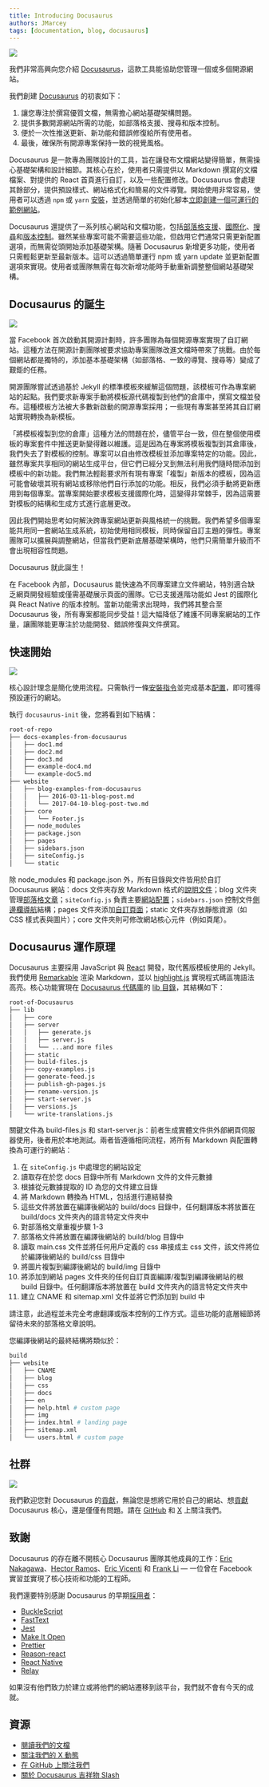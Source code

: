 ```yaml
---
title: Introducing Docusaurus
authors: JMarcey
tags: [documentation, blog, docusaurus]
---
```


![](/img/slash-introducing.svg)

我們非常高興向您介紹 [Docusaurus](https://github.com/facebook/docusaurus)，這款工具能協助您管理一個或多個開源網站。

我們創建 [Docusaurus](https://docusaurus.io) 的初衷如下：

1. 讓您專注於撰寫優質文檔，無需擔心網站基礎架構問題。
1. 提供多數開源網站所需的功能，如部落格支援、搜尋和版本控制。
1. 便於一次性推送更新、新功能和錯誤修復給所有使用者。
1. 最後，確保所有開源專案保持一致的視覺風格。

<!--truncate-->

Docusaurus 是一款專為團隊設計的工具，旨在讓發布文檔網站變得簡單，無需操心基礎架構和設計細節。其核心在於，使用者只需提供以 Markdown 撰寫的文檔檔案、對提供的 React 首頁進行自訂，以及一些配置修改。Docusaurus 會處理其餘部分，提供預設樣式、網站格式化和簡易的文件導覽。開始使用非常容易，使用者可以透過 `npm` 或 `yarn` [安裝](https://v1.docusaurus.io/docs/en/installation.html)，並透過簡單的初始化腳本[立即創建一個可運行的範例網站](https://v1.docusaurus.io/docs/en/site-preparation.html)。

Docusaurus 還提供了一系列核心網站和文檔功能，包括[部落格支援](https://v1.docusaurus.io/docs/en/blog.html)、[國際化](https://v1.docusaurus.io/docs/en/translation.html)、[搜尋](https://v1.docusaurus.io/docs/en/search.html)和[版本控制](https://v1.docusaurus.io/docs/en/versioning.html)。雖然某些專案可能不需要這些功能，但啟用它們通常只需更新配置選項，而無需從頭開始添加基礎架構。隨著 Docusaurus 新增更多功能，使用者只需輕鬆更新至最新版本。這可以透過簡單運行 npm 或 yarn update 並更新配置選項來實現。使用者或團隊無需在每次新增功能時手動重新調整整個網站基礎架構。

## Docusaurus 的誕生

![](/img/slash-birth.png)

當 Facebook 首次啟動其開源計劃時，許多團隊為每個開源專案實現了自訂網站。這種方法在開源計劃團隊被要求協助專案團隊改進文檔時帶來了挑戰。由於每個網站都是獨特的，添加基本基礎架構（如部落格、一致的導覽、搜尋等）變成了艱鉅的任務。

開源團隊嘗試透過基於 Jekyll 的標準模板來緩解這個問題，該模板可作為專案網站的起點。我們要求新專案手動將模板源代碼複製到他們的倉庫中，撰寫文檔並發布。這種模板方法被大多數新啟動的開源專案採用；一些現有專案甚至將其自訂網站實現轉換為新模板。

「將模板複製到您的倉庫」這種方法的問題在於，儘管平台一致，但在整個使用模板的專案套件中推送更新變得難以維護。這是因為在專案將模板複製到其倉庫後，我們失去了對模板的控制。專案可以自由修改模板並添加專案特定的功能。因此，雖然專案共享相同的網站生成平台，但它們已經分叉到無法利用我們隨時間添加到模板中的新功能。我們無法輕鬆要求所有現有專案「複製」新版本的模板，因為這可能會破壞其現有網站或移除他們自行添加的功能。相反，我們必須手動將更新應用到每個專案。當專案開始要求模板支援國際化時，這變得非常棘手，因為這需要對模板的結構和生成方式進行底層更改。

因此我們開始思考如何解決跨專案網站更新與風格統一的挑戰。我們希望多個專案能共用同一套網站生成系統，初始使用相同模板，同時保留自訂主題的彈性。專案團隊可以擴展與調整網站，但當我們更新底層基礎架構時，他們只需簡單升級而不會出現相容性問題。

Docusaurus 就此誕生！

在 Facebook 內部，Docusaurus 能快速為不同專案建立文件網站，特別適合缺乏網頁開發經驗或僅需基礎展示頁面的團隊。它已支援進階功能如 Jest 的國際化與 React Native 的版本控制。當新功能需求出現時，我們將其整合至 Docusaurus 後，所有專案都能同步受益！這大幅降低了維護不同專案網站的工作量，讓團隊能更專注於功能開發、錯誤修復與文件撰寫。

## 快速開始

![](/img/slash-up-and-running.png)

核心設計理念是簡化使用流程。只需執行一條[安裝指令](https://v1.docusaurus.io/docs/en/installation.html)並完成基本[配置](https://v1.docusaurus.io/docs/en/site-preparation.html)，即可獲得預設運行的網站。

執行 `docusaurus-init` 後，您將看到如下結構：

```bash
root-of-repo
├── docs-examples-from-docusaurus
│   ├── doc1.md
│   ├── doc2.md
│   ├── doc3.md
│   ├── example-doc4.md
│   └── example-doc5.md
├── website
│   ├── blog-examples-from-docusaurus
│   │   ├── 2016-03-11-blog-post.md
│   │   └── 2017-04-10-blog-post-two.md
│   ├── core
│   │   └── Footer.js
│   ├── node_modules
│   ├── package.json
│   ├── pages
│   ├── sidebars.json
│   ├── siteConfig.js
│   └── static
```

除 node_modules 和 package.json 外，所有目錄與文件皆用於自訂 Docusaurus 網站：docs 文件夾存放 Markdown 格式的[說明文件](https://v1.docusaurus.io/docs/en/blog.html)；blog 文件夾管理[部落格文章](https://v1.docusaurus.io/docs/en/blog.html)；`siteConfig.js` 負責主要[網站配置](https://v1.docusaurus.io/docs/en/site-config.html)；`sidebars.json` 控制文件[側邊欄導航](https://v1.docusaurus.io/docs/en/navigation.html)結構；pages 文件夾添加[自訂頁面](https://v1.docusaurus.io/docs/en/custom-pages.html)；static 文件夾存放靜態資源（如 CSS 樣式表與圖片）；core 文件夾則可修改網站核心元件（例如頁尾）。

## Docusaurus 運作原理

Docusaurus 主要採用 JavaScript 與 [React](https://facebook.github.io/react) 開發，取代舊版模板使用的 Jekyll。我們使用 [Remarkable](https://github.com/jonschlinkert/remarkable) 渲染 Markdown，並以 [highlight.js](https://highlightjs.org/) 實現程式碼區塊語法高亮。核心功能實現在 [Docusaurus 代碼庫](https://github.com/facebook/docusaurus/)的 [lib 目錄](https://github.com/facebookexperimental/Docusaurus/tree/master/lib)，其結構如下：

```bash
root-of-Docusaurus
├── lib
│   ├── core
│   ├── server
│   │   ├── generate.js
│   │   ├── server.js
│   │   └── ...and more files
│   ├── static
│   ├── build-files.js
│   ├── copy-examples.js
│   ├── generate-feed.js
│   ├── publish-gh-pages.js
│   ├── rename-version.js
│   ├── start-server.js
│   ├── versions.js
│   └── write-translations.js
```

關鍵文件為 build-files.js 和 start-server.js：前者生成實體文件供外部網頁伺服器使用，後者用於本地測試。兩者皆遵循相同流程，將所有 Markdown 與配置轉換為可運行的網站：

1. 在 `siteConfig.js` 中處理您的網站設定
1. 讀取存在於您 docs 目錄中所有 Markdown 文件的文件元數據
1. 根據從元數據提取的 ID 為您的文件建立目錄
1. 將 Markdown 轉換為 HTML，包括進行連結替換
1. 這些文件將放置在編譯後網站的 build/docs 目錄中，任何翻譯版本將放置在 build/docs 文件夾內的語言特定文件夾中
1. 對部落格文章重複步驟 1-3
1. 部落格文件將放置在編譯後網站的 build/blog 目錄中
1. 讀取 main.css 文件並將任何用戶定義的 css 串接成主 css 文件，該文件將位於編譯後網站的 build/css 目錄中
1. 將圖片複製到編譯後網站的 build/img 目錄中
1. 將添加到網站 pages 文件夾的任何自訂頁面編譯/複製到編譯後網站的根 build 目錄中。任何翻譯版本將放置在 build 文件夾內的語言特定文件夾中
1. 建立 CNAME 和 sitemap.xml 文件並將它們添加到 build 中

請注意，此過程並未完全考慮翻譯或版本控制的工作方式。這些功能的底層細節將留待未來的部落格文章說明。

您編譯後網站的最終結構將類似於：

```bash
build
├── website
│   ├── CNAME
│   ├── blog
│   ├── css
│   ├── docs
│   ├── en
│   ├── help.html # custom page
│   ├── img
│   ├── index.html # landing page
│   ├── sitemap.xml
│   └── users.html # custom page
```

## 社群

![](/img/docusaurus.svg)

我們歡迎您對 Docusaurus 的[貢獻](https://github.com/facebook/docusaurus/blob/master/CONTRIBUTING.md)，無論您是想將它用於自己的網站、想[貢獻](https://github.com/facebook/docusaurus/blob/master/CONTRIBUTING.md) Docusaurus 核心，還是僅僅有問題。請在 [GitHub](https://github.com/facebook/docusaurus) 和 [X](https://x.com/docusaurus) 上關注我們。

## 致謝

Docusaurus 的存在離不開核心 Docusaurus 團隊其他成員的工作：[Eric Nakagawa](http://x.com/ericnakagawa)、[Hector Ramos](https://x.com/hectorramos)、[Eric Vicenti](https://x.com/EricVicenti) 和 [Frank Li](https://github.com/deltice) — 一位曾在 Facebook 實習並實現了核心技術和功能的工程師。

我們還要特別感謝 Docusaurus 的早期[採用者](https://v1.docusaurus.io/en/users.html)：

- [BuckleScript](https://bucklescript.github.io/)
- [FastText](https://fasttext.cc)
- [Jest](https://jestjs.io)
- [Make It Open](http://makeitopen.com)
- [Prettier](https://prettier.io/)
- [Reason-react](https://reasonml.github.io/reason-react/)
- [React Native](https://facebook.github.io/react-native/)
- [Relay](https://facebook.github.io/relay/)

如果沒有他們致力於建立或將他們的網站遷移到該平台，我們就不會有今天的成就。

## 資源

- [閱讀我們的文檔](https://v1.docusaurus.io)
- [關注我們的 X 動態](https://x.com/docusaurus)
- [在 GitHub 上關注我們](https://github.com/facebook/docusaurus)
- [關於 Docusaurus 吉祥物 Slash](https://v1.docusaurus.io/about-slash.html)
